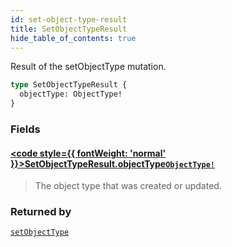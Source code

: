 ```yaml
---
id: set-object-type-result
title: SetObjectTypeResult
hide_table_of_contents: true
---
```








Result of the setObjectType mutation.

```graphql
type SetObjectTypeResult {
  objectType: ObjectType!
}
```


### Fields

#### [<code style={{ fontWeight: 'normal' }}>SetObjectTypeResult.<b>objectType</b></code>](#)<Bullet />[`ObjectType!`](/docs/directory-api-reference/schema/object-types/objects/object-type) <Badge class="secondary" text="non-null"/> <Badge class="secondary" text="object"/> <Badge class="secondary" text="object-types"/>
> The object type that was created or updated.
> 



### Returned by

[`setObjectType`](/docs/directory-api-reference/schema/object-types/mutations/set-object-type)  <Badge class="secondary" text="mutation"/>



